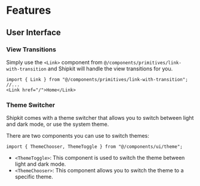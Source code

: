 # Features

## User Interface

### View Transitions

Simply use the `<Link>` component from `@/components/primitives/link-with-transition` and Shipkit will handle the view transitions for you.

```tsx
import { Link } from "@/components/primitives/link-with-transition";
//...
<Link href="/">Home</Link>
```

### Theme Switcher

Shipkit comes with a theme switcher that allows you to switch between light and dark mode, or use the system theme.

There are two components you can use to switch themes:

```tsx
import { ThemeChooser, ThemeToggle } from "@/components/ui/theme";
```

- `<ThemeToggle>`: This component is used to switch the theme between light and dark mode.
- `<ThemeChooser>`: This component allows you to switch the theme to a specific theme.

